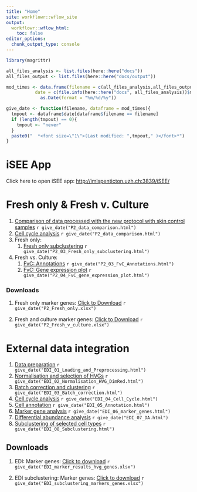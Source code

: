 ```yaml
---
title: "Home"
site: workflowr::wflow_site
output:
  workflowr::wflow_html:
    toc: false
editor_options:
  chunk_output_type: console
---
```


```r
library(magrittr)

all_files_analysis <- list.files(here::here("docs"))
all_files_output <- list.files(here::here("docs/output"))

mod_times <- data.frame(filename = c(all_files_analysis,all_files_output),
           date = c(file.info(here::here("docs", all_files_analysis))$mtime,file.info(here::here("docs/output",all_files_output))$mtime) %>% 
             as.Date(format = "%m/%d/%y"))

give_date <- function(filename, dataframe = mod_times){
  tmpout <- dataframe$date[dataframe$filename == filename]
  if (length(tmpout) == 0){
    tmpout <- "never"
  }
  paste0("  *<font size=\"1\">(Last modified: ",tmpout," )</font>*")
}
```

# iSEE App

Click here to open iSEE app: <a target="_blank" href="http://imlspenticton.uzh.ch:3839/iSEE/">http://imlspenticton.uzh.ch:3839/iSEE/</a>



# Fresh only  & Fresh v. Culture

1. [Comparison of data processed with the new protocol with skin control samples](P2_01_data_comparison.html) `r give_date("P2_data_comparison.html")`
1. [Cell cycle analysis](P2_02_Cell_Cycle.html) `r give_date("P2_data_comparison.html")`
1. Fresh only:
    1. [Fresh only subclustering](P2_03_Fresh_only_subclustering.html) `r give_date("P2_03_Fresh_only_subclustering.html")`
1. Fresh vs. Culture:
    1. [FvC: Annotations](P2_03_FvC_Annotations.html) `r give_date("P2_03_FvC_Annotations.html")`
    1. [FvC: Gene expression plot](P2_04_FvC_gene_expression_plot.html) `r give_date("P2_04_FvC_gene_expression_plot.html")` 


### Downloads

1. <p>Fresh only marker genes: <a href="output/P2_Fresh_only.xlsx">Click to Download</a> `r give_date("P2_Fresh_only.xlsx")`</p>
1. <p>Fresh and culture marker genes: <a href="output/P2_Fresh_v_culture.xlsx">Click to Download</a> `r give_date("P2_Fresh_v_culture.xlsx")`</p>



# External data integration

1. [Data preparation](EDI_01_Loading_and_Preprocessing.html)  `r give_date("EDI_01_Loading_and_Preprocessing.html")`
1. [Normalisation and selection of HVGs](EDI_02_Normalisation_HVG_DimRed.html)  `r give_date("EDI_02_Normalisation_HVG_DimRed.html")`
1. [Batch correction and clustering](EDI_03_Batch_correction.html)  `r give_date("EDI_03_Batch_correction.html")`
1. [Cell cycle analysis](EDI_04_Cell_Cycle.html)  `r give_date("EDI_04_Cell_Cycle.html")`
1. [Cell annotation](EDI_05_Annotation.html)  `r give_date("EDI_05_Annotation.html")`
1. [Marker gene analysis](EDI_06_marker_genes.html)  `r give_date("EDI_06_marker_genes.html")`
1. [Differential abundance analysis](EDI_07_DA.html)  `r give_date("EDI_07_DA.html")`
1. [Subclustering of selected cell types](EDI_08_Subclustering.html)  `r give_date("EDI_08_Subclustering.html")`

## Downloads

1. <p>EDI: Marker genes: <a href="output/EDI_marker_results_hvg_genes.xlsx" download>Click to download</a> `r give_date("EDI_marker_results_hvg_genes.xlsx")` </p>
1. <p>EDI subclustering: Marker genes: <a href="output/EDI_subclustering_markers_genes.xlsx" download>Click to download</a> `r give_date("EDI_subclustering_markers_genes.xlsx")` </p>

